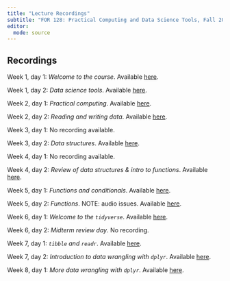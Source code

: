 ```yaml
---
title: "Lecture Recordings"
subtitle: "FOR 128: Practical Computing and Data Science Tools, Fall 2024"
editor: 
  mode: source
---
```


## Recordings

Week 1, day 1: *Welcome to the course*. Available [here](https://mediaspace.msu.edu/media/Week+1+Day+1/1_33yh2vbh).

Week 1, day 2: *Data science tools*. Available [here](https://mediaspace.msu.edu/media/Week+1+Day+2/1_at4prglo).

Week 2, day 1: *Practical computing*. Available [here](https://mediaspace.msu.edu/media/FOR+128+F24A+Week+2+Day+1/1_zs9on3pq).

Week 2, day 2: *Reading and writing data*. Available [here](https://mediaspace.msu.edu/media/FOR+128+F24A+Week+2+Day+2/1_doi7g8ki?st=43).

Week 3, day 1: No recording available.

Week 3, day 2: *Data structures*. Available [here]( https://mediaspace.msu.edu/media/Kaltura+Capture+recording+-+September+12th+2024%2C+9A13A53+am/1_xczop9dq).

Week 4, day 1: No recording available.

Week 4, day 2: *Review of data structures & intro to functions*. Available [here](https://mediaspace.msu.edu/media/Week+4+Day+2/1_fjcmm6ye).

Week 5, day 1: *Functions and conditionals*. Available [here](https://mediaspace.msu.edu/media/Week+5+Day+1/1_ocxl3noi).

Week 5, day 2: *Functions*. NOTE: audio issues. Available [here](https://mediaspace.msu.edu/media/Week+5+Day+2/1_yjtv1zs0).

Week 6, day 1: *Welcome to the `tidyverse`*. Available [here](https://mediaspace.msu.edu/media/Week+6+Day+1/1_nots601p).

Week 6, day 2: *Midterm review day*. No recording. 

Week 7, day 1: *`tibble` and `readr`*. Available [here](https://mediaspace.msu.edu/media/Week+7+Day+1/1_dczpvt0j).

Week 7, day 2: *Introduction to data wrangling with `dplyr`*. Available [here](https://mediaspace.msu.edu/media/Week+7+Day+2/1_nya16n6e).

Week 8, day 1: *More data wrangling with `dplyr`*. Available [here](https://mediaspace.msu.edu/media/Week+8+Day+1/1_frf0qumj).

